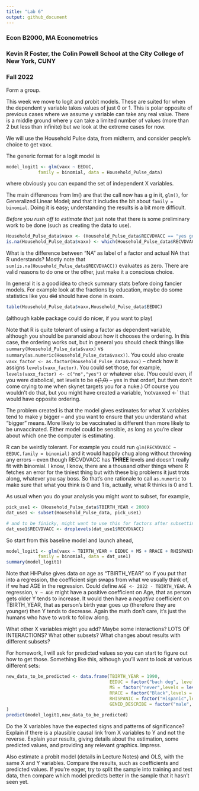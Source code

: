 ---
title: "Lab 6"
output: github_document
---
  
### Econ B2000, MA Econometrics
### Kevin R Foster, the Colin Powell School at the City College of New York, CUNY
### Fall 2022

Form a group.

This week we move to logit and probit models. These are suited for when the dependent y variable takes values of just 0 or 1. This is polar opposite of previous cases where we assume y variable can take any real value. There is a middle ground where y can take a limited number of values (more than 2 but less than infinite) but we look at the extreme cases for now.

We will use the Household Pulse data, from midterm, and consider people's choice to get vaxx.

The generic format for a logit model is
```{r eval=FALSE}
model_logit1 <- glm(vaxx ~ EEDUC,
            family = binomial, data = Household_Pulse_data)
```
where obviously you can expand the set of independent X variables.

The main differences from lm() are that the call now has a g in it, `glm()`, for Generalized Linear Model; and that it includes the bit about `family = binomial`. Doing it is easy; understanding the results is a bit more difficult.

*Before you rush off to estimate that* just note that there is some preliminary work to be done (such as creating the data to use).

```{r eval=FALSE}
Household_Pulse_data$vaxx <- (Household_Pulse_data$RECVDVACC == "yes got vaxx")
is.na(Household_Pulse_data$vaxx) <- which(Household_Pulse_data$RECVDVACC == "NA") 

```
What is the difference between "NA" as label of a factor and actual NA that R understands? Mostly note that `sum(is.na(Household_Pulse_data$RECVDVACC))` evaluates as zero. There are valid reasons to do one or the other, just make it a conscious choice.

In general it is a good idea to check summary stats before doing fancier models. For example look at the fractions by education, maybe do some statistics like you ~~did~~ should have done in exam.

```{r eval=FALSE}
table(Household_Pulse_data$vaxx,Household_Pulse_data$EEDUC)
```
(although kable package could do nicer, if you want to play)

Note that R is quite tolerant of using a factor as dependent variable, although you should be paranoid about how it chooses the ordering. In this case, the ordering works out, but in general you should check things like `summary(Household_Pulse_data$vaxx)` vs `summary(as.numeric(Household_Pulse_data$vaxx))`. You could also create `vaxx_factor <- as.factor(Household_Pulse_data$vaxx)` -- check how it assigns `levels(vaxx_factor)`. You could set those, for example, `levels(vaxx_factor) <- c("no","yes")` or whatever else. (You could even, if you were diabolical, set levels to be ~~c(1,0)~~ -- yes in that order!, but then don't come crying to me when skynet targets you for a nuke.) Of course you wouldn't do that, but you might have created a variable, 'notvaxxed <-` that would have opposite ordering.

The problem created is that the model gives estimates for what X variables tend to make y bigger -- and you want to ensure that you understand what "bigger" means. More likely to be vaccinated is different than more likely to be unvaccinated. Either model could be sensible, as long as you're clear about which one the computer is estimating.

R can be weirdly tolerant. For example you could run `glm(RECVDVACC ~ EEDUC,family = binomial)` and it would happily chug along without throwing any errors -- even though RECVDVACC has **THREE** levels and doesn't really fit with **bi**nomial. I know, I know, there are a thousand other things where R fetches an error for the tiniest thing but with these big problems it just trots along, whatever you say boss. So that's one rationale to call `as.numeric` to make sure that what you think is 0 and 1 is, actually, what R thinks is 0 and 1.

As usual when you do your analysis you might want to subset, for example,
```{r eval=FALSE}
pick_use1 <- (Household_Pulse_data$TBIRTH_YEAR < 2000) 
dat_use1 <- subset(Household_Pulse_data, pick_use1)

# and to be finicky, might want to use this for factors after subsetting in case some get lost
dat_use1$RECVDVACC <- droplevels(dat_use1$RECVDVACC) 

```

So start from this baseline model and launch ahead,
```{r eval=FALSE}
model_logit1 <- glm(vaxx ~ TBIRTH_YEAR + EEDUC + MS + RRACE + RHISPANIC + GENID_DESCRIBE,
            family = binomial, data = dat_use1)
summary(model_logit1)

```

Note that HHPulse gives data on age as "TBIRTH_YEAR" so if you put that into a regression, the coefficient sign swaps from what we usually think of, if we had AGE in the regression. Could define `AGE <- 2022 - TBIRTH_YEAR`. A regression, `Y ~ AGE` might have a positive coefficient on Age, that as person gets older Y tends to increase. It would then have a *negative* coefficient on TBIRTH_YEAR, that as person's birth year goes up (therefore they are younger) then Y tends to decrease. Again the math don't care, it's just the humans who have to work to follow along.

What other X variables might you add? Maybe some interactions? LOTS OF INTERACTIONS? What other subsets? What changes about results with different subsets?

For homework, I will ask for predicted values so you can start to figure out how to get those. Something like this, although you'll want to look at various different sets:
```{r eval=FALSE}
new_data_to_be_predicted <- data.frame(TBIRTH_YEAR = 1990,
                                       EEDUC = factor("bach deg", levels = levels(dat_use1$EEDUC)),
                                       MS = factor("never",levels = levels(dat_use1$MS)),
                                       RRACE = factor("Black",levels = levels(dat_use1$RRACE)),
                                       RHISPANIC = factor("Hispanic",levels = levels(dat_use1$RHISPANIC)),
                                       GENID_DESCRIBE = factor("male", levels = levels(dat_use1$GENID_DESCRIBE))
)
predict(model_logit1,new_data_to_be_predicted)


```

Do the X variables have the expected signs and patterns of significance? Explain if there is a plausible causal link from X variables to Y and not the reverse. Explain your results, giving details about the estimation, some predicted values, and providing any relevant graphics. Impress.

Also estimate a probit model (details in Lecture Notes) and OLS, with the same X and Y variables. Compare the results, such as coefficients and predicted values. If you're eager, try to split the sample into training and test data, then compare which model predicts better in the sample that it hasn't seen yet.





